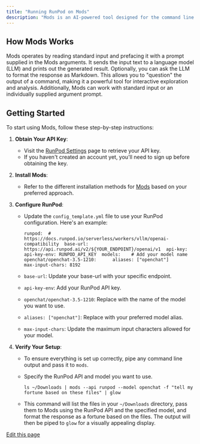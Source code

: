 ```yaml
---
title: "Running RunPod on Mods"
description: "Mods is an AI-powered tool designed for the command line and built to seamlessly integrate with pipelines. It provides a convenient way to interact with language models directly from your terminal."
---
```


## How Mods Works[​](#how-mods-works "Direct link to How Mods Works")

Mods operates by reading standard input and prefacing it with a prompt supplied in the Mods arguments. It sends the input text to a language model (LLM) and prints out the generated result. Optionally, you can ask the LLM to format the response as Markdown. This allows you to "question" the output of a command, making it a powerful tool for interactive exploration and analysis. Additionally, Mods can work with standard input or an individually supplied argument prompt.

## Getting Started[​](#getting-started "Direct link to Getting Started")

To start using Mods, follow these step-by-step instructions:

1. **Obtain Your API Key**:

   * Visit the [RunPod Settings](https://www.runpod.io/console/user/settings) page to retrieve your API key.
   * If you haven't created an account yet, you'll need to sign up before obtaining the key.

2. **Install Mods**:

   * Refer to the different installation methods for [Mods](https://github.com/charmbracelet/mods) based on your preferred approach.

3. **Configure RunPod**:

   * Update the `config_template.yml` file to use your RunPod configuration. Here's an example:

     ```
     runpod:  # https://docs.runpod.io/serverless/workers/vllm/openai-compatibility  base-url: https://api.runpod.ai/v2/${YOUR_ENDPOINT}/openai/v1  api-key:  api-key-env: RUNPOD_API_KEY  models:    # Add your model name    openchat/openchat-3.5-1210:      aliases: ["openchat"]      max-input-chars: 8192
     ```

   * `base-url`: Update your base-url with your specific endpoint.

   * `api-key-env`: Add your RunPod API key.

   * `openchat/openchat-3.5-1210`: Replace with the name of the model you want to use.

   * `aliases: ["openchat"]`: Replace with your preferred model alias.

   * `max-input-chars`: Update the maximum input characters allowed for your model.

4. **Verify Your Setup**:

   * To ensure everything is set up correctly, pipe any command line output and pass it to `mods`.

   * Specify the RunPod API and model you want to use.

     ```
     ls ~/Downloads | mods --api runpod --model openchat -f "tell my fortune based on these files" | glow
     ```

   * This command will list the files in your `~/Downloads` directory, pass them to Mods using the RunPod API and the specified model, and format the response as a fortune based on the files. The output will then be piped to `glow` for a visually appealing display.

[Edit this page](https://github.com/runpod/docs/blob/main/docs/integrations/mods/mods.md)
